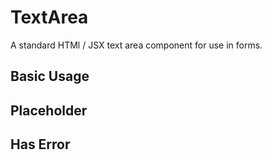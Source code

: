 
<Meta of={TextareaStories} />

# TextArea

A standard HTMl / JSX text area component for use in forms.

<Controls />

## Basic Usage

<Canvas of={TextareaStories.BasicUsage} />

<RenderHtmlMarkup of={TextareaStories.BasicUsage} />

## Placeholder

<Canvas of={TextareaStories.TextAreaPlaceholder} />

<RenderHtmlMarkup of={TextareaStories.TextAreaPlaceholder} />

## Has Error

<Canvas of={TextareaStories.TextAreaError} />

<RenderHtmlMarkup of={TextareaStories.TextAreaError} />
